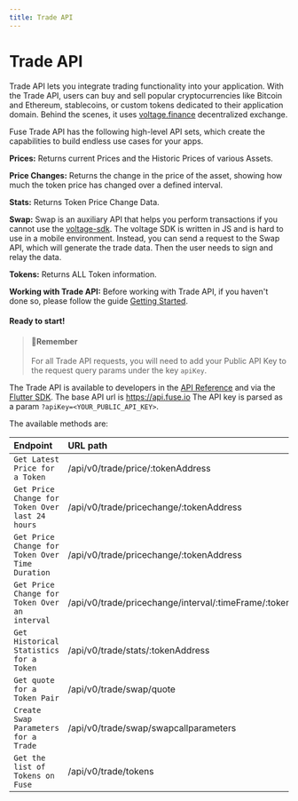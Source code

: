 ```yaml
---
title: Trade API
---
```


# Trade API

Trade API lets you integrate trading functionality into your application. With the Trade API, users can buy and sell popular cryptocurrencies like Bitcoin and Ethereum, stablecoins, or custom tokens dedicated to their application domain. Behind the scenes, it uses [voltage.finance](https://voltage.finance/) decentralized exchange.

Fuse Trade API has the following high-level API sets, which create the capabilities to build endless use cases for your apps.

**Prices:** Returns current Prices and the Historic Prices of various Assets.

**Price Changes:** Returns the change in the price of the asset, showing how much the token price has changed over a defined interval.

**Stats:** Returns Token Price Change Data.

**Swap:** Swap is an auxiliary API that helps you perform transactions if you cannot use the [voltage-sdk](https://github.com/voltfinance/voltage-sdk). The voltage SDK is written in JS and is hard to use in a mobile environment. Instead, you can send a request to the Swap API, which will generate the trade data. Then the user needs to sign and relay the data.

**Tokens:** Returns ALL Token information.

**Working with Trade API:** Before working with Trade API, if you haven't done so, please follow the guide [Getting Started](../fuse-sdk/getting-started.mdx).

#### Ready to start!

> #### 📘Remember
>
> For all Trade API requests, you will need to add your Public API Key to the request query params under the key `apiKey`.

The Trade API is available to developers in the [API Reference](/docs/category/smart-wallet-api/) and via the [Flutter SDK](https://pub.dev/packages/fuse_wallet_sdk). The base API url is https://api.fuse.io The API key is parsed as a param `?apiKey=<YOUR_PUBLIC_API_KEY>`.

The available methods are:

| Endpoint                                        | URL path                                                    | Http |
| :---------------------------------------------- | :---------------------------------------------------------- | ---- |
| `Get Latest Price for a Token`                  | /api/v0/trade/price/:tokenAddress                           | GET  |
| `Get Price Change for Token Over last 24 hours` | /api/v0/trade/pricechange/:tokenAddress                     | GET  |
| `Get Price Change for Token Over Time Duration` | /api/v0/trade/pricechange/:tokenAddress                     | POST |
| `Get Price Change for Token Over an interval`   | /api/v0/trade/pricechange/interval/:timeFrame/:tokenAddress | GET  |
| `Get Historical Statistics for a Token`         | /api/v0/trade/stats/:tokenAddress                           | GET  |
| `Get quote for a Token Pair`                    | /api/v0/trade/swap/quote                                    | POST |
| `Create Swap Parameters for a Trade`            | /api/v0/trade/swap/swapcallparameters                       | POST |
| `Get the list of Tokens on Fuse`                | /api/v0/trade/tokens                                        | GET  |
